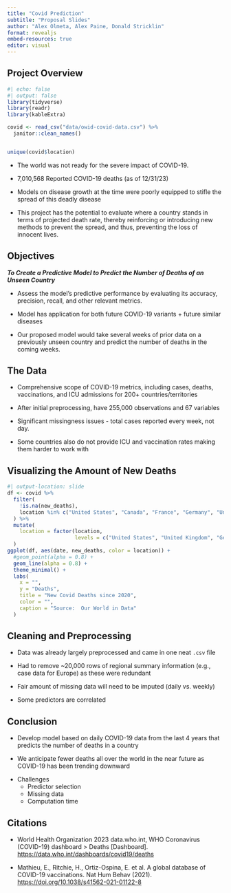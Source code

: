 ```yaml
---
title: "Covid Prediction"
subtitle: "Proposal Slides"
author: "Alex Olmeta, Alex Paine, Donald Stricklin"
format: revealjs
embed-resources: true
editor: visual
---
```


## Project Overview

```r
#| echo: false
#| output: false
library(tidyverse)
library(readr)
library(kableExtra)

covid <- read_csv("data/owid-covid-data.csv") %>% 
  janitor::clean_names()


unique(covid$location)

```

::: {.fragment .fade-in-then-semi-out}
-   The world was not ready for the severe impact of COVID-19.
:::

::: {.fragment .fade-in-then-semi-out}
-   7,010,568 Reported COVID-19 deaths (as of 12/31/23)
:::

::: {.fragment .fade-in-then-semi-out}
-   Models on disease growth at the time were poorly equipped to stifle the spread of this deadly disease
:::

::: {.fragment .fade-in-then-semi-out}
-   This project has the potential to evaluate where a country stands in terms of projected death rate, thereby reinforcing or introducing new methods to prevent the spread, and thus, preventing the loss of innocent lives.
:::

## Objectives

::: {.fragment .fade-in}
***To Create a Predictive Model to Predict the Number of Deaths of an Unseen Country***
:::

::: {.fragment .fade-in-then-semi-out}
-   Assess the model's predictive performance by evaluating its accuracy, precision, recall, and other relevant metrics.
:::

::: {.fragment .fade-in-then-semi-out}
-   Model has application for both future COVID-19 variants + future similar diseases
:::

::: {.fragment .fade-in-then-semi-out}
-   Our proposed model would take several weeks of prior data on a previously unseen country and predict the number of deaths in the coming weeks.
:::

## The Data

::: {.fragment .fade-in-then-semi-out}
-   Comprehensive scope of COVID-19 metrics, including cases, deaths, vaccinations, and ICU admissions for 200+ countries/territories
:::

::: {.fragment .fade-in-then-semi-out}
-   After initial preprocessing, have 255,000 observations and 67 variables
:::

::: {.fragment .fade-in-then-semi-out}
-   Significant missingness issues - total cases reported every week, not day.
:::

::: {.fragment .fade-in-then-semi-out}
-   Some countries also do not provide ICU and vaccination rates making them harder to work with
:::

## Visualizing the Amount of New Deaths

```r
#| output-location: slide 
df <- covid %>% 
  filter(
    !is.na(new_deaths),
    location %in% c("United States", "Canada", "France", "Germany", "United Kingdom")
  ) %>% 
  mutate(
    location = factor(location,
                      levels = c("United States", "United Kingdom", "Germany", "France", "Canada"))
  )
ggplot(df, aes(date, new_deaths, color = location)) +
  #geom_point(alpha = 0.8) + 
  geom_line(alpha = 0.8) + 
  theme_minimal() +
  labs(
    x = "",
    y = "Deaths",
    title = "New Covid Deaths since 2020",
    color = "",
    caption = "Source:  Our World in Data"
  )
```

## Cleaning and Preprocessing

::: {.fragment .fade-in-then-semi-out}
-   Data was already largely preprocessed and came in one neat `.csv` file
:::

::: {.fragment .fade-in-then-semi-out}
-   Had to remove \~20,000 rows of regional summary information (e.g., case data for Europe) as these were redundant
:::

::: {.fragment .fade-in-then-semi-out}
-   Fair amount of missing data will need to be imputed (daily vs. weekly)
:::

::: {.fragment .fade-in-then-semi-out}
-   Some predictors are correlated
:::

## Conclusion

::: {.fragment .fade-in-then-semi-out}
-   Develop model based on daily COVID-19 data from the last 4 years that predicts the number of deaths in a country
:::

::: {.fragment .fade-in-then-semi-out}
-   We anticipate fewer deaths all over the world in the near future as COVID-19 has been trending downward
:::

::: {.fragment .fade-in}
-   Challenges
    -   Predictor selection
    -   Missing data
    -   Computation time
:::

## Citations

-   World Health Organization 2023 data.who.int, WHO Coronavirus (COVID-19) dashboard \> Deaths \[Dashboard\]. <https://data.who.int/dashboards/covid19/deaths>

-   Mathieu, E., Ritchie, H., Ortiz-Ospina, E. et al. A global database of COVID-19 vaccinations. Nat Hum Behav (2021). <https://doi.org/10.1038/s41562-021-01122-8>
